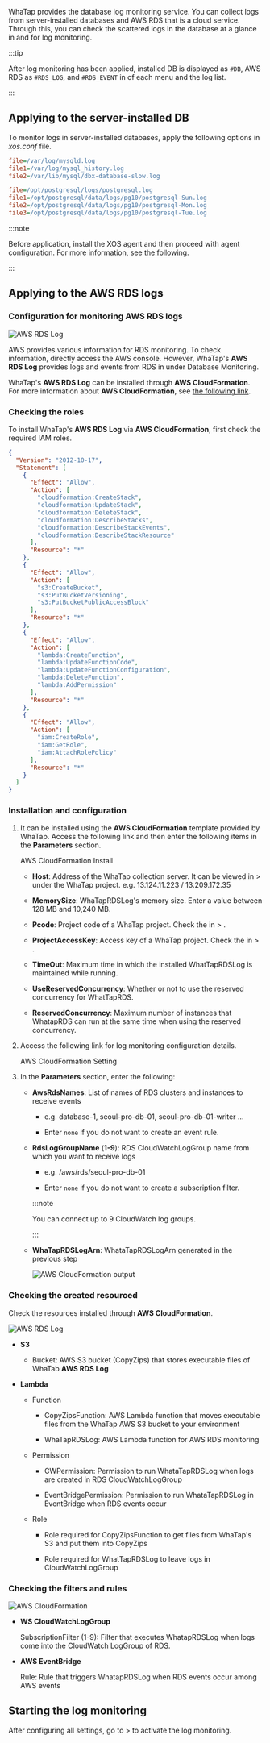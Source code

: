 WhaTap provides the database log monitoring service. You can collect logs from server-installed databases and AWS RDS that is a cloud service. Through this, you can check the scattered logs in the database at a glance in <Cmdname sid="side_logTail" className="uitext" /> and <Cmdname sid="side_logExplorer" className="uitext" /> for log monitoring.

:::tip

After log monitoring has been applied, installed DB is displayed as `#DB`, AWS RDS as `#RDS_LOG`, and `#RDS_EVENT` in <Cmdname sid="category" className="uitext" /> of each menu and the log list.

<ImgLang img='db-log-category.png' desc='Category' className='width-200' />

:::

## Applying to the server-installed DB

To monitor logs in server-installed databases, apply the following options in _xos.conf_ file.

<InDoc product='mysql'>

```ini title='xos.conf'
file=/var/log/mysqld.log
file1=/var/log/mysql_history.log
file2=/var/lib/mysql/dbx-database-slow.log
```

</InDoc>

<InDoc product='postgresql'>

```ini title='xos.conf'
file=/opt/postgresql/logs/postgresql.log
file1=/opt/postgresql/data/logs/pg10/postgresql-Sun.log
file2=/opt/postgresql/data/logs/pg10/postgresql-Mon.log
file3=/opt/postgresql/data/logs/pg10/postgresql-Tue.log
```

</InDoc>

:::note

Before application, install the XOS agent and then proceed with agent configuration. For more information, see [the following](agent-xos-settings).

:::

## Applying to the AWS RDS logs

### Configuration for monitoring AWS RDS logs

![AWS RDS Log](/img/aws-rds-log-diagram.png)

AWS provides various information for RDS monitoring. To check information, directly access the AWS console. However, WhaTap's **AWS RDS Log** provides logs and events from RDS in <Cmdname sid="side_log" className="uitext" /> under Database Monitoring.

WhaTap's **AWS RDS Log** can be installed through **AWS CloudFormation**. For more information about **AWS CloudFormation**, see [the following link](https://docs.aws.amazon.com/ko_kr/AWSCloudFormation/latest/UserGuide/Welcome.html).

### Checking the roles

To install WhaTap's **AWS RDS Log** via **AWS CloudFormation**, first check the required IAM roles.

```json
{
  "Version": "2012-10-17",
  "Statement": [
    {
      "Effect": "Allow",
      "Action": [
        "cloudformation:CreateStack",
        "cloudformation:UpdateStack",
        "cloudformation:DeleteStack",
        "cloudformation:DescribeStacks",
        "cloudformation:DescribeStackEvents",
        "cloudformation:DescribeStackResource"
      ],
      "Resource": "*"
    },
    {
      "Effect": "Allow",
      "Action": [
        "s3:CreateBucket",
        "s3:PutBucketVersioning",
        "s3:PutBucketPublicAccessBlock"
      ],
      "Resource": "*"
    },
    {
      "Effect": "Allow",
      "Action": [
        "lambda:CreateFunction",
        "lambda:UpdateFunctionCode",
        "lambda:UpdateFunctionConfiguration",
        "lambda:DeleteFunction",
        "lambda:AddPermission"
      ],
      "Resource": "*"
    },
    {
      "Effect": "Allow",
      "Action": [
        "iam:CreateRole",
        "iam:GetRole",
        "iam:AttachRolePolicy"
      ],
      "Resource": "*"
    }
  ]
}
```

### Installation and configuration

1. It can be installed using the **AWS CloudFormation** template provided by WhaTap. Access the following link and then enter the following items in the **Parameters** section.

   <Link to='https://console.aws.amazon.com/cloudformation/home?region=ap-northeast-2#/stacks/quickcreate?stackName=WhaTapRDS&templateURL=https://whatapforwarder.s3.ap-northeast-2.amazonaws.com/WhaTapRDSLogInstall.template' target='_blank' className='ext-link'>AWS CloudFormation Install</Link>

   - **Host**: Address of the WhaTap collection server. It can be viewed in <Cmdname sid="side_management" className="uitext" /> > <Cmdname sid="side_agentInstall" className="uitext" /> under the WhaTap project. e.g. 13.124.11.223 / 13.209.172.35

   - **MemorySize**: WhaTapRDSLog's memory size. Enter a value between 128 MB and 10,240 MB.

   - **Pcode**: Project code of a WhaTap project. Check the <Cmdname sid="pcode" className="uitext" /> in <Cmdname sid="side_management" className="uitext" /> > <Cmdname sid="side_projectManagement" className="uitext" />.

   - **ProjectAccessKey**: Access key of a WhaTap project. Check the <Cmdname sid="project_access_key" className="uitext" /> in <Cmdname sid="side_management" className="uitext" /> > <Cmdname sid="side_projectManagement" className="uitext" />.

   - **TimeOut**: Maximum time in which the installed WhatTapRDSLog is maintained while running.

   - **UseReservedConcurrency**: Whether or not to use the reserved concurrency for WhatTapRDS.

   - **ReservedConcurrency**: Maximum number of instances that WhatapRDS can run at the same time when using the reserved concurrency.

2. Access the following link for log monitoring configuration details.

   <Link to='https://console.aws.amazon.com/cloudformation/home?region=ap-northeast-2#/stacks/quickcreate?stackName=whataprdseventforwarder&templateURL=https://whatapforwarder.s3.ap-northeast-2.amazonaws.com/WhaTapRDSLogSetting.template' target='_blank' className='ext-link'>AWS CloudFormation Setting</Link>

3. In the **Parameters** section, enter the following:

   - **AwsRdsNames**: List of names of RDS clusters and instances to receive events

     - e.g. database-1, seoul-pro-db-01, seoul-pro-db-01-writer …

     - Enter `none` if you do not want to create an event rule.

   - **RdsLogGroupName** (**1-9**): RDS CloudWatchLogGroup name from which you want to receive logs

     - e.g. /aws/rds/seoul-pro-db-01

     - Enter `none` if you do not want to create a subscription filter.

     :::note

     You can connect up to 9 CloudWatch log groups.

     :::

   - **WhaTapRDSLogArn**: WhataTapRDSLogArn generated in the previous step

     ![AWS CloudFormation output](/img/aws-rds-log-setting-output.png)

### Checking the created resourced

Check the resources installed through **AWS CloudFormation**.

![AWS RDS Log](/img/aws-rds-log-resource.png)

- **S3** 

  - Bucket: AWS S3 bucket (CopyZips) that stores executable files of WhaTab **AWS RDS Log**

- **Lambda**

  - Function 

    - CopyZipsFunction: AWS Lambda function that moves executable files from the WhaTap AWS S3 bucket to your environment

    - WhaTapRDSLog: AWS Lambda function for AWS RDS monitoring

  - Permission

    - CWPermission: Permission to run WhataTapRDSLog when logs are created in RDS CloudWatchLogGroup

    - EventBridgePermission: Permission to run WhataTapRDSLog in EventBridge when RDS events occur

  - Role

    - Role required for CopyZipsFunction to get files from WhaTap's S3 and put them into CopyZips

    - Role required for WhatTapRDSLog to leave logs in CloudWatchLogGroup

### Checking the filters and rules

![AWS CloudFormation](/img/aws-rds-log-check-resources.png)

- **WS CloudWatchLogGroup**

  SubscriptionFilter (1-9): Filter that executes WhatapRDSLog when logs come into the CloudWatch LogGroup of RDS.

- **AWS EventBridge**

  Rule: Rule that triggers WhatapRDSLog when RDS events occur among AWS events

## Starting the log monitoring

After configuring all settings, go to <Cmdname sid="side_log" className="uitext" /> > <Cmdname sid="side_logSetting" className="uitext" /> to activate the log monitoring.

<ImgLang img='log-start-db.png' desc='Start Log Monitoring'/>
